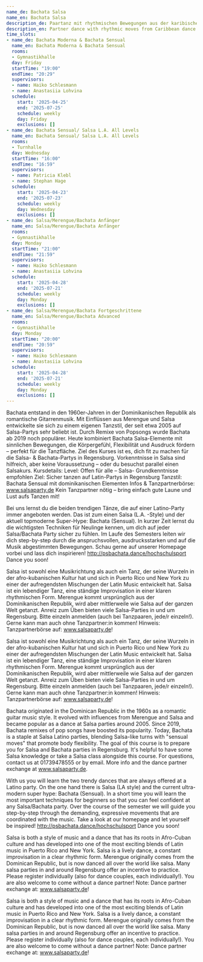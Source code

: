 ```yaml
---
name_de: Bachata Salsa
name_en: Bachata Salsa
description_de: Paartanz mit rhythmischen Bewegungen aus der karibischen Tanzkultur.
description_en: Partner dance with rhythmic moves from Caribbean dance culture.
time_slots:
- name_de: Bachata Moderna & Bachata Sensual
  name_en: Bachata Moderna & Bachata Sensual
  rooms:
  - Gymnastikhalle
  day: Friday
  startTime: "19:00"
  endTime: "20:29"
  supervisors:
  - name: Haiko Schlesmann
  - name: Anastasiia Lohvina
  schedule:
    start: '2025-04-25'
    end: '2025-07-25'
    schedule: weekly
    day: Friday
    exclusions: []
- name_de: Bachata Sensual/ Salsa L.A. All Levels
  name_en: Bachata Sensual/ Salsa L.A. All Levels
  rooms:
  - Turnhalle
  day: Wednesday
  startTime: "16:00"
  endTime: "16:59"
  supervisors:
  - name: Patricia Klebl
  - name: Stephan Hage
  schedule:
    start: '2025-04-23'
    end: '2025-07-23'
    schedule: weekly
    day: Wednesday
    exclusions: []
- name_de: Salsa/Merengue/Bachata Anfänger
  name_en: Salsa/Merengue/Bachata Anfänger
  rooms:
  - Gymnastikhalle
  day: Monday
  startTime: "21:00"
  endTime: "21:59"
  supervisors:
  - name: Haiko Schlesmann
  - name: Anastasiia Lohvina
  schedule:
    start: '2025-04-28'
    end: '2025-07-21'
    schedule: weekly
    day: Monday
    exclusions: []
- name_de: Salsa/Merengue/Bachata Fortgeschrittene
  name_en: Salsa/Merengue/Bachata Advanced
  rooms:
  - Gymnastikhalle
  day: Monday
  startTime: "20:00"
  endTime: "20:59"
  supervisors:
  - name: Haiko Schlesmann
  - name: Anastasiia Lohvina
  schedule:
    start: '2025-04-28'
    end: '2025-07-21'
    schedule: weekly
    day: Monday
    exclusions: []
---
```


<Locale value="de">
 

 Bachata entstand in den 1960er-Jahren in der Dominikanischen Republik als
romantische Gitarrenmusik. Mit Einflüssen aus Merengue und Salsa entwickelte sie
sich zu einem eigenen Tanzstil, der seit etwa 2005 auf Salsa-Partys sehr beliebt
ist. Durch Remixe von Popsongs wurde Bachata ab 2019 noch populärer. Heute
kombiniert Bachata Salsa-Elemente mit sinnlichen Bewegungen, die Körpergefühl,
Flexibilität und Ausdruck fördern – perfekt für die Tanzfläche. Ziel des Kurses
ist es, dich fit zu machen für die Salsa- &amp; Bachata-Partys in Regensburg.
Vorkenntnisse in Salsa sind hilfreich, aber keine Voraussetzung – oder du
besuchst parallel einen Salsakurs. Kursdetails:   Level: Offen für alle – Salsa-
Grundkenntnisse empfohlen   Ziel: Sicher tanzen auf Latin-Partys in Regensburg
Tanzstil: Bachata Sensual mit dominikanischen Elementen   Infos &amp;
Tanzpartnerbörse: www.salsaparty.de  Kein Tanzpartner nötig – bring einfach gute
Laune und Lust aufs Tanzen mit! 

 Bei uns lernst du die beiden trendigen Tänze, die auf einer Latino-Party immer
angeboten werden. Das ist zum einen Salsa (L.A. -Style) und der aktuell
topmoderne Super-Hype: Bachata (Sensual). In kurzer Zeit lernst du die
wichtigsten Techniken für Neulinge kennen, um dich auf jeder Salsa/Bachata Party
sicher zu fühlen. Im Laufe des Semesters leiten wir dich step-by-step durch die
anspruchsvollen, ausdrucksstarken und auf die Musik abgestimmten Bewegungen.
Schau gerne auf unserer Homepage vorbei und lass dich inspirieren!
http://psbachata.dance/hochschulsport Dance you soon! 

 Salsa ist sowohl eine Musikrichtung als auch ein Tanz, der seine Wurzeln in der
afro-kubanischen Kultur hat und sich in Puerto Rico und New York zu einer der
aufregendsten Mischungen der Latin Music entwickelt hat. Salsa ist ein
lebendiger Tanz, eine ständige Improvisation in einer klaren rhythmischen Form.
Merengue kommt ursprünglich aus der Dominikanischen Republik, wird aber
mittlerweile wie Salsa auf der ganzen Welt getanzt. Anreiz zum Üben bieten viele
Salsa-Parties in und um Regensburg. Bitte einzeln anmelden (auch bei Tanzpaaren,
jede/r einzeln!). Gerne kann man auch ohne Tanzpartner:in kommen! Hinweis:
Tanzpartnerbörse auf: www.salsaparty.de! 

 Salsa ist sowohl eine Musikrichtung als auch ein Tanz, der seine Wurzeln in der
afro-kubanischen Kultur hat und sich in Puerto Rico und New York zu einer der
aufregendsten Mischungen der Latin Music entwickelt hat. Salsa ist ein
lebendiger Tanz, eine ständige Improvisation in einer klaren rhythmischen Form.
Merengue kommt ursprünglich aus der Dominikanischen Republik, wird aber
mittlerweile wie Salsa auf der ganzen Welt getanzt. Anreiz zum Üben bieten viele
Salsa-Parties in und um Regensburg. Bitte einzeln anmelden (auch bei Tanzpaaren,
jede/r einzeln!). Gerne kann man auch ohne Tanzpartner:in kommen! Hinweis:
Tanzpartnerbörse auf: www.salsaparty.de!

</Locale>
<Locale value="en">
 

 Bachata originated in the Dominican Republic in the 1960s as a romantic guitar
music style. It evolved with influences from Merengue and Salsa and became
popular as a dance at Salsa parties around 2005. Since 2019, Bachata remixes of
pop songs have boosted its popularity. Today, Bachata is a staple at Salsa
Latino parties, blending Salsa-like turns with "sensual moves" that promote body
flexibility. The goal of this course is to prepare you for Salsa and Bachata
parties in Regensburg. It's helpful to have some Salsa knowledge or take a Salsa
class alongside this course. For questions, contact us at 01739478555 or by
email. More info and the dance partner exchange at www.salsaparty.de. 

 With us you will learn the two trendy dances that are always offered at a Latino
party. On the one hand there is Salsa (LA style) and the current ultra-modern
super hype: Bachata (Sensual). In a short time you will learn the most important
techniques for beginners so that you can feel confident at any Salsa/Bachata
party. Over the course of the semester we will guide you step-by-step through
the demanding, expressive movements that are coordinated with the music. Take a
look at our homepage and let yourself be inspired!
http://psbachata.dance/hochschulsport Dance you soon! 

 Salsa is both a style of music and a dance that has its roots in Afro-Cuban
culture and has developed into one of the most exciting blends of Latin music in
Puerto Rico and New York. Salsa is a lively dance, a constant improvisation in a
clear rhythmic form. Merengue originally comes from the Dominican Republic, but
is now danced all over the world like salsa. Many salsa parties in and around
Regensburg offer an incentive to practice. Please register individually (also
for dance couples, each individually!). You are also welcome to come without a
dance partner! Note: Dance partner exchange at: www.salsaparty.de!&nbsp; 

 Salsa is both a style of music and a dance that has its roots in Afro-Cuban
culture and has developed into one of the most exciting blends of Latin music in
Puerto Rico and New York. Salsa is a lively dance, a constant improvisation in a
clear rhythmic form. Merengue originally comes from the Dominican Republic, but
is now danced all over the world like salsa. Many salsa parties in and around
Regensburg offer an incentive to practice. Please register individually (also
for dance couples, each individually!). You are also welcome to come without a
dance partner! Note: Dance partner exchange at: www.salsaparty.de!&nbsp;

</Locale>
